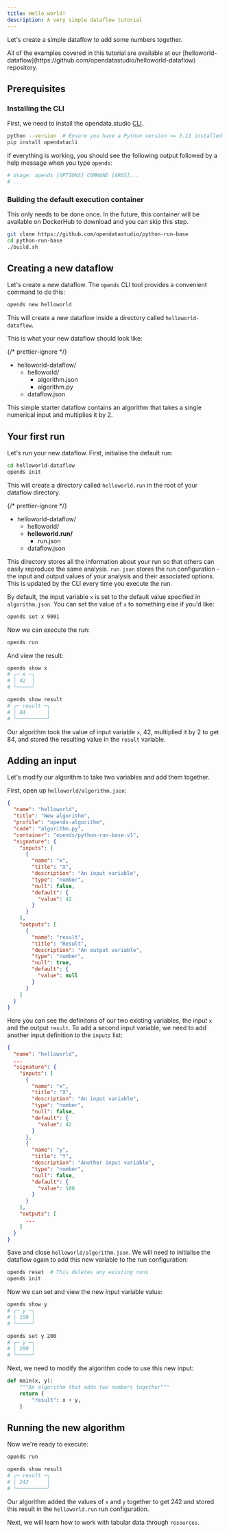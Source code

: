 ```yaml
---
title: Hello world!
description: A very simple dataflow tutorial
---
```



Let's create a simple dataflow to add some numbers together.

<Aside type="tip">
  All of the examples covered in this tutorial are available at our
  [helloworld-dataflow](https://github.com/opendatastudio/helloworld-dataflow)
  repository.
</Aside>

## Prerequisites

### Installing the CLI

First, we need to install the opendata.studio [CLI]().

```bash
python --version  # Ensure you have a Python version >= 3.11 installed
pip install opendatacli
```

If everything is working, you should see the following output followed by a help message when you type `opends`:

```bash
# Usage: opends [OPTIONS] COMMAND [ARGS]...
# ...
```

### Building the default execution container

This only needs to be done once. In the future, this container will be available on DockerHub to download and you can skip this step.

```bash
git clone https://github.com/opendatastudio/python-run-base
cd python-run-base
./build.sh
```

## Creating a new dataflow

Let's create a new dataflow. The `opends` CLI tool provides a convenient command to do this:

```bash
opends new helloworld
```

This will create a new dataflow inside a directory called `helloworld-dataflow`.

This is what your new dataflow should look like:

{/* prettier-ignore */}
<FileTree>
- helloworld-dataflow/
  - helloworld/
    - algorithm.json
    - algorithm.py
  - dataflow.json
</FileTree>

This simple starter dataflow contains an algorithm that takes a single numerical input and multiplies it by 2.

## Your first run

Let's run your new dataflow. First, initialise the default run:

```bash
cd helloworld-dataflow
opends init
```

This will create a directory called `helloworld.run` in the root of your dataflow directory.

{/* prettier-ignore */}
<FileTree>
- helloworld-dataflow/
  - helloworld/
  - **helloworld.run/**
    - run.json
  - dataflow.json
</FileTree>

This directory stores all the information about your run so that others can easily reproduce the same analysis. `run.json` stores the run configuration - the input and output values of your analysis and their associated options. This is updated by the CLI every time you execute the run.

By default, the input variable `x` is set to the default value specified in `algorithm.json`. You can set the value of `x` to something else if you'd like:

```bash
opends set x 9001
```

Now we can execute the run:

```bash
opends run
```

And view the result:

```bash
opends show x
# ╭─ x ─╮
# │ 42  │
# ╰─────╯

opends show result
# ╭─ result ─╮
# │ 84       │
# ╰──────────╯
```

Our algorithm took the value of input variable `x`, 42, multiplied it by 2 to get 84, and stored the resulting value in the `result` variable.

## Adding an input

Let's modify our algorithm to take two variables and add them together.

First, open up `helloworld/algorithm.json`:

```json title="helloworld/algorithm.json" ""name": "x"" ""name": "result""
{
  "name": "helloworld",
  "title": "New algorithm",
  "profile": "opends-algorithm",
  "code": "algorithm.py",
  "container": "opends/python-run-base:v1",
  "signature": {
    "inputs": [
      {
        "name": "x",
        "title": "X",
        "description": "An input variable",
        "type": "number",
        "null": false,
        "default": {
          "value": 42
        }
      }
    ],
    "outputs": [
      {
        "name": "result",
        "title": "Result",
        "description": "An output variable",
        "type": "number",
        "null": true,
        "default": {
          "value": null
        }
      }
    ]
  }
}
```

Here you can see the definitons of our two existing variables, the input `x` and the output `result`. To add a second input variable, we need to add another input definition to the `inputs` list:

```json title="helloworld/algorithm.json" ins={16-25}
{
  "name": "helloworld",
  ...
  "signature": {
    "inputs": [
      {
        "name": "x",
        "title": "X",
        "description": "An input variable",
        "type": "number",
        "null": false,
        "default": {
          "value": 42
        }
      },
      {
        "name": "y",
        "title": "Y",
        "description": "Another input variable",
        "type": "number",
        "null": false,
        "default": {
          "value": 100
        }
      }
    ],
    "outputs": [
      ...
    ]
  }
}
```

Save and close `helloworld/algorithm.json`. We will need to initialise the dataflow again to add this new variable to the run configuration:

```bash
opends reset  # This deletes any existing runs
opends init
```

Now we can set and view the new input variable value:

```bash
opends show y
# ╭─ y ─╮
# │ 100 │
# ╰─────╯

opends set y 200
# ╭─ y ─╮
# │ 200 │
# ╰─────╯
```

Next, we need to modify the algorithm code to use this new input:

```python title="helloworld/algorithm.py" ins=", y" ins="x + y"
def main(x, y):
    """An algorithm that adds two numbers together"""
    return {
        "result": x + y,
    }
```

## Running the new algorithm

Now we're ready to execute:

```bash
opends run

opends show result
# ╭─ result ─╮
# │ 242      │
# ╰──────────╯
```

Our algorithm added the values of `x` and `y` together to get 242 and stored this result in the `helloworld.run` run configuration.

Next, we will learn how to work with tabular data through `resources`.
